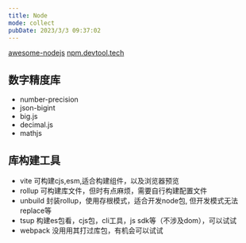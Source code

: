 ```yaml
---
title: Node
mode: collect
pubDate: 2023/3/3 09:37:02
---
```


[awesome-nodejs](https://github.com/sindresorhus/awesome-nodejs)
[npm.devtool.tech](https://npm.devtool.tech/)

## 数字精度库

- number-precision
- json-bigint
- big.js
- decimal.js
- mathjs


## 库构建工具

- vite 可构建cjs,esm,适合构建组件，以及浏览器预览
- rollup 可构建库文件，但时有点麻烦，需要自行构建配置文件
- unbuild 封装rollup，使用存根模式，适合开发node包, 但开发模式无法replace等
- tsup 构建es包看，cjs包，cli工具，js sdk等（不涉及dom），可以试试
- webpack 没用用其打过库包，有机会可以试试
